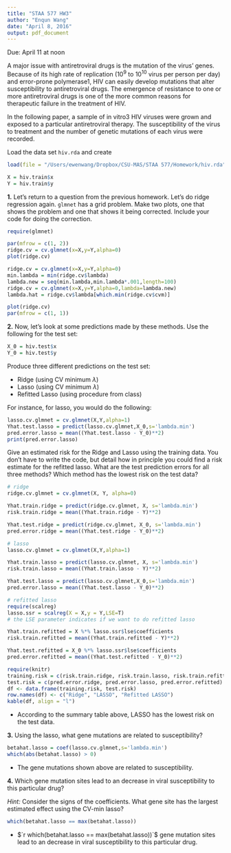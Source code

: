 ```yaml
---
title: "STAA 577 HW3"
author: "Enqun Wang"
date: "April 8, 2016"
output: pdf_document
---
```


Due: April 11 at noon

A major issue with antiretroviral drugs is the mutation of the virus' genes. Because of its high rate of replication ($10^9$ to $10^10$ virus per person per day) and error-prone polymerase1, HIV can easily develop mutations that alter susceptibility to antiretroviral drugs. The emergence of resistance to one or more antiretroviral drugs is one of the more common reasons for therapeutic failure in the treatment of HIV.

In the following paper, a sample of in vitro3 HIV viruses were grown and exposed to a particular antiretroviral therapy. The susceptibility of the virus to treatment and the number of genetic mutations of each virus were recorded.

Load the data set `hiv.rda` and create

```r
load(file = "/Users/ewenwang/Dropbox/CSU-MAS/STAA 577/Homework/hiv.rda")

X = hiv.train$x
Y = hiv.train$y
```

**1.** Let's return to a question from the previous homework. Let's do ridge regression again. `glmnet` has a grid problem. Make two plots, one that shows the problem and one that shows it being corrected. Include your code for doing the correction.

```r
require(glmnet)

par(mfrow = c(1, 2))
ridge.cv = cv.glmnet(x=X,y=Y,alpha=0)
plot(ridge.cv)

ridge.cv = cv.glmnet(x=X,y=Y,alpha=0)
min.lambda = min(ridge.cv$lambda)
lambda.new = seq(min.lambda,min.lambda*.001,length=100)
ridge.cv = cv.glmnet(x=X,y=Y,alpha=0,lambda=lambda.new)
lambda.hat = ridge.cv$lambda[which.min(ridge.cv$cvm)]

plot(ridge.cv)
par(mfrow = c(1, 1))
```

**2.** Now, let's look at some predictions made by these methods. Use the following for the test set:

```r
X_0 = hiv.test$x
Y_0 = hiv.test$y
```

Produce three different predictions on the test set:

- Ridge (using CV minimum $\lambda$)
- Lasso (using CV minimum $\lambda$)
- Refitted Lasso (using procedure from class)

For instance, for lasso, you would do the following:

```r
lasso.cv.glmnet = cv.glmnet(X,Y,alpha=1)
Yhat.test.lasso = predict(lasso.cv.glmnet,X_0,s='lambda.min')
pred.error.lasso = mean((Yhat.test.lasso - Y_0)**2)
print(pred.error.lasso)
```

Give an estimated risk for the Ridge and Lasso using the training data. You don't have to write the code, but detail how in principle you could find a risk estimate for the refitted lasso. What are the test prediction errors for all three methods? Which method has the lowest risk on the test data?

```r
# ridge
ridge.cv.glmnet = cv.glmnet(X, Y, alpha=0)

Yhat.train.ridge = predict(ridge.cv.glmnet, X, s='lambda.min')
risk.train.ridge = mean((Yhat.train.ridge - Y)**2)

Yhat.test.ridge = predict(ridge.cv.glmnet, X_0, s='lambda.min')
pred.error.ridge = mean((Yhat.test.ridge - Y_0)**2)

# lasso
lasso.cv.glmnet = cv.glmnet(X,Y,alpha=1)

Yhat.train.lasso = predict(lasso.cv.glmnet, X, s='lambda.min')
risk.train.lasso = mean((Yhat.train.lasso - Y)**2)

Yhat.test.lasso = predict(lasso.cv.glmnet,X_0,s='lambda.min')
pred.error.lasso = mean((Yhat.test.lasso - Y_0)**2)

# refitted lasso
require(scalreg)
lasso.ssr = scalreg(X = X,y = Y,LSE=T) 
# the LSE parameter indicates if we want to do refitted lasso

Yhat.train.refitted = X %*% lasso.ssr$lse$coefficients
risk.train.refitted = mean((Yhat.train.refitted - Y)**2)

Yhat.test.refitted = X_0 %*% lasso.ssr$lse$coefficients
pred.error.refitted = mean((Yhat.test.refitted - Y_0)**2)

require(knitr)
training.risk = c(risk.train.ridge, risk.train.lasso, risk.train.refitted)
test.risk = c(pred.error.ridge, pred.error.lasso, pred.error.refitted)
df <- data.frame(training.risk, test.risk)
row.names(df) <- c("Ridge", "LASSO", "Refitted LASSO")
kable(df, align = "l")
```

- According to the summary table above, LASSO has the lowest risk on the test data.

**3.** Using the lasso, what gene mutations are related to susceptibility?

```r
betahat.lasso = coef(lasso.cv.glmnet,s='lambda.min')
which(abs(betahat.lasso) > 0)
```

- The gene mutations shown above are related to susceptibility.

**4.** Which gene mutation sites lead to an decrease in viral susceptibility to this particular drug?

*Hint:* Consider the signs of the coefficients. What gene site has the largest estimated effect using the CV-min lasso?

```r
which(betahat.lasso == max(betahat.lasso))
```

- $`r which(betahat.lasso == max(betahat.lasso))`$ gene mutation sites lead to an decrease in viral susceptibility to this particular drug.


